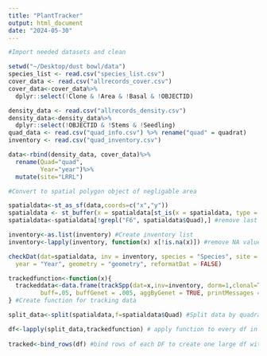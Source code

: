 ```yaml
---
title: "PlantTracker"
output: html_document
date: "2024-05-30"
---
```


```r
#Import needed datasets and clean

setwd("~/Desktop/dust bowl/data")
species_list <- read.csv("species_list.csv")
cover_data <- read.csv("allrecords_cover.csv")
cover_data<-cover_data%>%
  dplyr::select(!Clone & !Area & !Basal & !OBJECTID)

density_data <- read.csv("allrecords_density.csv")
density_data<-density_data%>%
  dplyr::select(!OBJECTID & !Stems & !Seedling)
quad_data <- read.csv("quad_info.csv") %>% rename("quad" = quadrat)
inventory <- read.csv("quad_inventory.csv")

data<-rbind(density_data, cover_data)%>%
  rename(Quad="quad",
         Year="year")%>%
  mutate(site="LRRL")

```

```r
#Convert to spatial polygon object of negligable area 

spatialdata<-st_as_sf(data,coords=c("x","y")) 
spatialdata <- st_buffer(x = spatialdata[st_is(x = spatialdata, type = "POINT"),], dist = .001) 
spatialdata<-spatialdata[!grepl("F6", spatialdata$Quad),] #remove last quadrant to avoid errors

inventory<-as.list(inventory) #Create inventory list 
inventory<-lapply(inventory, function(x) x[!is.na(x)]) #remove NA values

```

```r
checkDat(dat=spatialdata, inv = inventory, species = "Species", site = "Site", quad = "Quad",
  year = "Year", geometry = "geometry", reformatDat = FALSE)

trackedfunction<-function(x){
  trackeddata<-data.frame(trackSpp(dat=x,inv=inventory, dorm=1,clonal=TRUE,
         buff=.05, buffGenet = .005, aggByGenet = TRUE, printMessages = TRUE))
} #Create function for tracking data

split_data<-split(spatialdata,f=spatialdata$Quad) #Split data by quadrant 

df<-lapply(split_data,trackedfunction) # apply function to every df in the split_poly list 
 
tracked<-bind_rows(df) #bind rows of each DF to create one large df with all tracked data 

```

